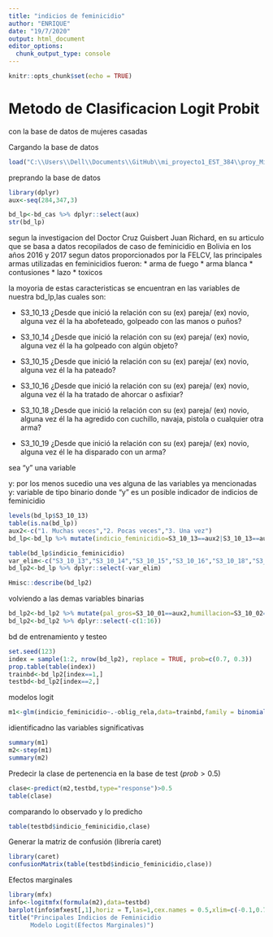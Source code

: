 ```yaml
---
title: "indicios de feminicidio"
author: "ENRIQUE"
date: "19/7/2020"
output: html_document
editor_options: 
  chunk_output_type: console
---
```


```r
knitr::opts_chunk$set(echo = TRUE)
```

# Metodo de Clasificacion Logit Probit
con la base de datos de mujeres casadas

Cargando la base de datos
```r
load("C:\\Users\\Dell\\Documents\\GitHub\\mi_proyecto1_EST_384\\proy_MineriaDatos\\bd_proy\\bd_cas.RData")
```
preprando la base de datos
```r
library(dplyr)
aux<-seq(284,347,3)

bd_lp<-bd_cas %>% dplyr::select(aux)
str(bd_lp)

```
segun la investigacion del Doctor Cruz Guisbert Juan Richard, en su articulo que se basa a datos recopilados de caso de feminicidio en Bolivia en los años 2016 y 2017 segun datos proporcionados por la FELCV, las principales armas utilizadas en feminicidios fueron:
* arma de fuego
* arma blanca
* contusiones
* lazo 
* toxicos

la moyoria de estas caracteristicas se encuentran en las variables de nuestra bd_lp,las cuales son:

* S3_10_13	¿Desde que inició la relación con su (ex) pareja/ (ex) novio, alguna vez él la ha abofeteado, golpeado con las manos o puños?

* S3_10_14	¿Desde que inició la relación con su (ex) pareja/ (ex) novio, alguna vez él la ha golpeado con algún objeto?

* S3_10_15	¿Desde que inició la relación con su (ex) pareja/ (ex) novio, alguna vez él la ha pateado?

* S3_10_16	¿Desde que inició la relación con su (ex) pareja/ (ex) novio, alguna vez él la ha tratado de ahorcar o asfixiar?

* S3_10_18	¿Desde que inició la relación con su (ex) pareja/ (ex) novio, alguna vez él la ha agredido con cuchillo, navaja, pistola o cualquier otra arma?

* S3_10_19	¿Desde que inició la relación con su (ex) pareja/ (ex) novio, alguna vez él le ha disparado con un arma?

sea "y" una variable

y: por los menos sucedio una ves alguna de las variables ya mencionadas
y: variable de tipo binario
donde "y" es un posible indicador de indicios de feminicidio
```r
levels(bd_lp$S3_10_13)
table(is.na(bd_lp))
aux2<-c("1. Muchas veces","2. Pocas veces","3. Una vez")
bd_lp<-bd_lp %>% mutate(indicio_feminicidio=S3_10_13==aux2|S3_10_13==aux2|S3_10_15==aux2|S3_10_16==aux2|S3_10_18==aux2|S3_10_19==aux2)

table(bd_lp$indicio_feminicidio)
var_elim<-c("S3_10_13","S3_10_14","S3_10_15","S3_10_16","S3_10_18","S3_10_19")
bd_lp2<-bd_lp %>% dplyr::select(-var_elim)

Hmisc::describe(bd_lp2)

```
volviendo a las demas variables binarias
```r
bd_lp2<-bd_lp2 %>% mutate(pal_gros=S3_10_01==aux2,humillacion=S3_10_02==aux2,prohib_sal=S3_10_03==aux2,amenaza_last=S3_10_04==aux2,amenaza_matar=S3_10_05==aux2,quitar_hijos=S3_10_06==aux2,no_gast_casa=S3_10_07==aux2,prohib_propi=S3_10_08==aux2,destruido_cosas=S3_10_09==aux2,quit_dinero=S3_10_10==aux2,quit_bien=S3_10_11==aux2,empujado=S3_10_12==aux2,amenaza_armas=S3_10_17==aux2,oblig_rela=S3_10_20==aux2,exige_rela=S3_10_21==aux2,oblig_no_gusta=S3_10_22==aux2)
bd_lp2<-bd_lp2 %>% dplyr::select(-c(1:16))

```
bd de entrenamiento y testeo
```r
set.seed(123)
index = sample(1:2, nrow(bd_lp2), replace = TRUE, prob=c(0.7, 0.3))
prop.table(table(index))
trainbd<-bd_lp2[index==1,]
testbd<-bd_lp2[index==2,]
```
modelos logit
```r
m1<-glm(indicio_feminicidio~.-oblig_rela,data=trainbd,family = binomial(link="logit"))
```
idientificadno las variables significativas
```r
summary(m1)
m2<-step(m1)
summary(m2)
```
Predecir la clase de pertenencia en la base de test ($prob>0.5$)
  
```r
clase<-predict(m2,testbd,type="response")>0.5
table(clase)
```
comparando lo observado y lo predicho
```r
table(testbd$indicio_feminicidio,clase)
```
Generar la matriz de confusión (librería caret)
  
```r
library(caret)
confusionMatrix(table(testbd$indicio_feminicidio,clase))
```
Efectos marginales

```r
library(mfx)
info<-logitmfx(formula(m2),data=testbd)
barplot(info$mfxest[,1],horiz = T,las=1,cex.names = 0.5,xlim=c(-0.1,0.70),pos=-0.02)
title("Principales Indicios de Feminicidio
      Modelo Logit(Efectos Marginales)")
```